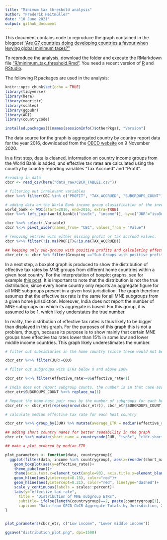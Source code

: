 ```yaml
---
title: "Minimum tax threshold analysis"
author: "Frederik Heitmüller"
date: "10 June 2021"
output: github_document
---
```


This document contains code to reproduce the graph contained in the blogpost ["Are G7 countries doing developing countries a favour when levying global minimum taxes?"](http://globtaxgov.weblog.leidenuniv.nl/2021/06/10/are-g7-countries-doing-developing-countries-a-favour-when-levying-global-minimum-taxes/)

To reproduce the analysis, download the folder and execute the RMarkdown file ["R/minimum_tax_threshold.Rmd"](https://github.com/fheitmueller/cbcrdata/blob/main/R/data_exploration.Rmd). You need a recent version of [R](https://www.r-project.org/) and [RStudio](https://www.rstudio.com/). 

The following R packages are used in the analysis:

```r
knitr::opts_chunk$set(echo = TRUE)
library(tidyverse)
library(here)
library(magrittr)
library(scales)
library(ggpubr)
library(WDI)
library(countrycode)
```

```r
installed.packages()[names(sessionInfo()$otherPkgs), "Version"]
```

The data source for the graph is aggregated country by country report data for the year 2016, downloaded from the [OECD website](https://stats.oecd.org/Index.aspx?DataSetCode=CBCR_TABLEI) on 9 November 2020.

In a first step, data is cleaned, information on country income groups from the World Bank is added, and effective tax rates are calculated using the country by country reporting variables "Tax Accrued" and "Profit". 

```r

#reading in data
cbcr <- read_csv(here("data_raw/CBCR_TABLEI.csv"))

# filtering out irrelevant variables
cbcr %<>% filter(CBC %in% c("PROFIT", "TAX_ACCRUED", "SUBGROUPS_COUNT"))

# adding data on the World Bank income group classification of the investment-receiving jurisdictions, 
world_bank <- WDI(start=2016, end=2016, extra=TRUE)
cbcr %<>% left_join(world_bank[c("iso3c", "income")], by=c("JUR"="iso3c"))

cbcr %<>% select(-Variable)
cbcr %<>% pivot_wider(names_from= "CBC", values_from = "Value")

# removing entries with either missing profit or tax accrued values.
cbcr %<>% filter(!is.na(PROFIT)&!is.na(TAX_ACCRUED))

## keeping only sub-groups with positive profits and calculating effective tax rates
cbcr_etr <- cbcr %>% filter(Grouping =="Sub-Groups with positive profits") %>% mutate(effective_rate = TAX_ACCRUED / PROFIT)

```

In a next step, a boxplot graph is produced to show the distribution of effective tax rates by MNE groups from different home countries within a given host country. For the interpretation of boxplot graphs, see for example [this post](https://www.dummies.com/education/math/statistics/what-a-boxplot-can-tell-you-about-a-statistical-data-set/).
It is important to note that the distribution is not the true distribution, since every home country only reports an aggregate figure for all MNE subgroups present in a given host jurisdiction. The graph therefore assumes that the effective tax rate is the same for all MNE subgroups from a given home jurisdiction.  Moreover, India does not report the number of MNE subgroups on which its aggregate is based. For this group, it is assumed to be 1, which likely understates the true number. 

In reality, the distribution of effective tax rates is thus likely to be bigger than displayed in this graph. For the purposes of this graph this is not a problem, though, because its purpose is to show mainly that certain MNE groups have effective tax rates lower than 15% in some low and lower middle income countries. This graph likely underestimates the number. 


```r


# filter out subsidiaries in the home country (since these would not be affected by a minimum tax)

cbcr_etr %<>% filter(JUR!=COU)

# filter out subgroups with ETRs below 0 and above 100%

cbcr_etr %<>% filter(effective_rate>=0&effective_rate<1)

# India does not report subgroup counts, the number is in that case assumed to be 1 for all jurisdictions ()
cbcr_etr$SUBGROUPS_COUNT %<>% replace_na(1)

# Repeat the home-host pair rows by the number of subgroups for each home-host datapoint. Each row now represents one MNE subgroup. Attention this assumes that each subgroup from a given home jurisdiction has the same ETR, which likely not the case. The distribution is thus artificially narrowed. Moreover, subgroups from India are likely to be underrepresented in the data. This needs to be considered when interpreting the data.
cbcr_etr <- cbcr_etr[rep(seq(nrow(cbcr_etr)), cbcr_etr$SUBGROUPS_COUNT),]

# calculate median effective tax rate for each host country 

cbcr_etr %<>% group_by(JUR) %>% mutate(average_ETR = median(effective_rate, na.rm=TRUE)) 

## adding short country names for better readability in the graph
cbcr_etr %<>% mutate(short_name = countrycode(JUR, "iso3c", "cldr.short.en"))

## make a plot ordered by median ETR

plot_parameters <- function(data, countrygroup){
  ggplot(filter(data, income %in% countrygroup), aes(x=reorder(short_name, average_ETR)))+
    geom_boxplot(aes(y=effective_rate))+
    theme_pubclean()+
    theme(axis.text.x=element_text(angle=90), axis.title.x=element_blank())+
    geom_hline(aes(yintercept=0.15), color="red")+
    geom_hline(aes(yintercept=0.21), color="red", linetype="dashed")+
    scale_y_continuous(labels = scales::percent)+
    labs(y="effective tax rate",
      title = "Distribution of MNE subgroup ETRs",
      subtitle= ifelse(length(countrygroup)==2, paste(countrygroup[1], "and", countrygroup[2], "host countries"), paste(countrygroup, "host countries")),
      caption= "Data from OECD CbCR Aggregate Totals by Jurisdiction, 2016, sub-groups with positive profits.\n ETR = Tax Accrued / Profit. Negative tax rates and rates above 100% have been removed.\n  One point in the distribution is one MNE subgroup, assuming the same ETR for subgroups from the same home country.\n Red line = 15%, dashed red line = 21%")
}


plot_parameters(cbcr_etr, c("Low income", "Lower middle income"))

ggsave("distribution_plot.png", dpi=1500)
```

